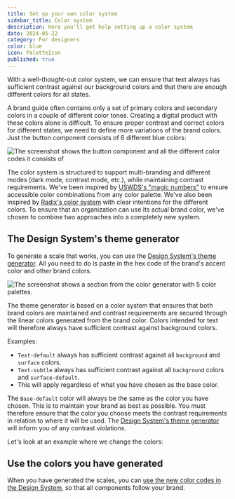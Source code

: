 ```yaml
---
title: Set up your own color system
sidebar_title: Color system
description: Here you'll get help setting up a color system
date: 2024-05-22
category: For designers
color: blue
icon: PaletteIcon
published: true
---
```


With a well-thought-out color system, we can ensure that text always has sufficient contrast against our background colors and that there are enough different colors for all states.

A brand guide often contains only a set of primary colors and secondary colors in a couple of different color tones. Creating a digital product with these colors alone is difficult. To ensure proper contrast and correct colors for different states, we need to define more variations of the brand colors. Just the button component consists of 6 different blue colors:

<Image
  src="/img/button-colors.png"
  alt="The screenshot shows the button component and all the different color codes it consists of"
  boxShadow={false}
  caption="As you can see in the example, we need 6 different color variations just for the Button component."
/>

The color system is structured to support multi-branding and different modes (dark mode, contrast mode, etc.), while maintaining contrast requirements. We've been inspired by [USWDS's "magic numbers"](https://designsystem.digital.gov/design-tokens/color/overview/) to ensure accessible color combinations from any color palette. We've also been inspired by [Radix's color system](https://www.radix-ui.com/colors) with clear intentions for the different colors. To ensure that an organization can use its actual brand color, we've chosen to combine two approaches into a completely new system.

## The Design System's theme generator

To generate a scale that works, you can use the [Design System's theme generator](https://theme.designsystemet.no). All you need to do is paste in the hex code of the brand's accent color and other brand colors.

<Image
  src="/img/fargesystem.png"
  alt="The screenshot shows a section from the color generator with 5 color palettes."
  boxShadow={false}
  caption="The color system uses the brand color to generate multiple color variants, ensuring good contrast between text and background colors."
/>

The theme generator is based on a color system that ensures that both brand colors are maintained and contrast requirements are secured through the linear colors generated from the brand color. Colors intended for text will therefore always have sufficient contrast against background colors.

Examples:

- `Text-default` always has sufficient contrast against all `background` and `surface` colors.
- `Text-subtle` always has sufficient contrast against all `background` colors and `surface-default`.
- This will apply regardless of what you have chosen as the base color.

The `Base-default` color will always be the same as the color you have chosen. This is to maintain your brand as best as possible. You must therefore ensure that the color you choose meets the contrast requirements in relation to where it will be used. The [Design System's theme generator](https://theme.designsystemet.no) will inform you of any contrast violations.

Let's look at an example where we change the colors:

<ResponsiveIframe
  src="/img/theme-generator.mp4"
  title="Screen recording from the prototype. The video shows the user changing a color and the components being affected immediately."
  frameBorder="0"
  allow="autoplay; fullscreen; picture-in-picture"
  allowFullScreen
  aspectRatio="16-9"
/>

## Use the colors you have generated

When you have generated the scales, you can [use the new color codes in the Design System](/en/fundamentals/for-designers/own-theme), so that all components follow your brand.

